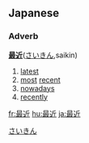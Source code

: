 ==Japanese==
===Adverb===
'''[[最]][[近]]'''([[さいきん]],saikin)
#[[latest]]
#[[most]] [[recent]]
#[[nowadays]]
#[[recently]]

[[Category:Japanese adverbs|さいきん]]

[[fr:最近]]
[[hu:最近]]
[[ja:最近]]